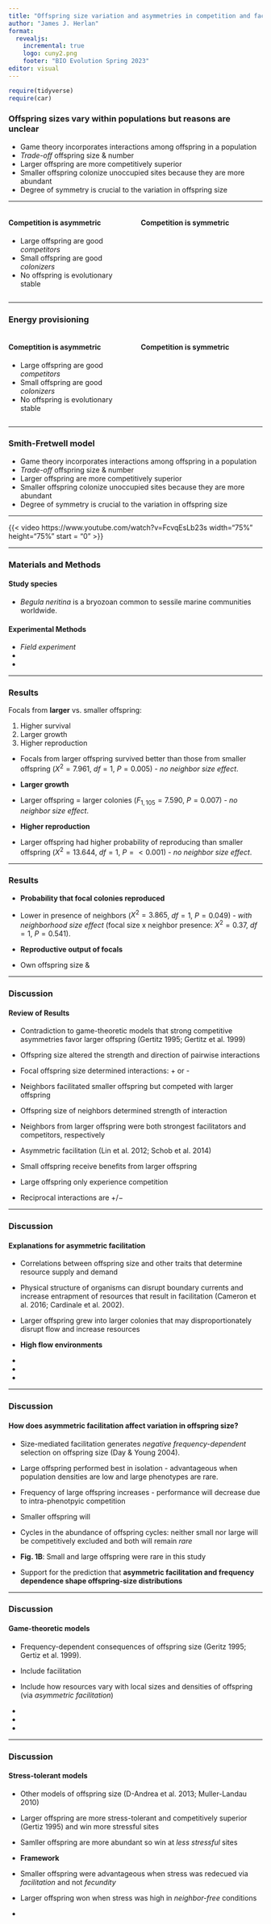 ```yaml
---
title: "Offspring size variation and asymmetries in competition and facilitation"
author: "James J. Herlan"
format: 
  revealjs:
    incremental: true
    logo: cuny2.png
    footer: "BIO Evolution Spring 2023"
editor: visual
---
```


```r
require(tidyverse)
require(car)
```

::: incremental
### Offspring sizes vary within populations but reasons are unclear {.smaller}

- Game theory incorporates interactions among offspring in a population
- *Trade-off* offspring size & number
- Larger offspring are more competitively superior
- Smaller offspring colonize unoccupied sites because they are more abundant
- Degree of symmetry is crucial to the variation in offspring size

:::

------------------------------------------------------------------------

::: columns
::: {.column width="50%"}

#### Competition is asymmetric 
- Large offspring are good *competitors* 
- Small offspring are good *colonizers*
- No offspring is evolutionary stable

:::

::: {.column width="50%"}
#### Competition is symmetric
:::
:::

------------------------------------------------------------------------

### Energy provisioning

::: columns
::: {.column width="50%"}

#### Comeptition is asymmetric 
- Large offspring are good *competitors* 
- Small offspring are good *colonizers*
- No offspring is evolutionary stable

:::

::: {.column width="50%"}
#### Competition is symmetric
:::
:::

------------------------------------------------------------------------

::: incremental
### Smith-Fretwell model {.smaller}

- Game theory incorporates interactions among offspring in a population
- *Trade-off* offspring size & number
- Larger offspring are more competitively superior
- Smaller offspring colonize unoccupied sites because they are more abundant
- Degree of symmetry is crucial to the variation in offspring size

:::

------------------------------------------------------------------------


{{< video https://www.youtube.com/watch?v=FcvqEsLb23s width="75%" height="75%" start = "0" >}}


------------------------------------------------------------------------

::: incremental
### Materials and Methods {.smaller}

#### Study species
- *Begula neritina* is a bryozoan common to sessile marine communities worldwide.

#### Experimental Methods
- *Field experiment* 
- 
- 

:::

------------------------------------------------------------------------

::: incremental
### Results {.smaller}
Focals from **larger** vs. smaller offspring:

1. Higher survival
2. Larger growth
3. Higher reproduction

- Focals from larger offspring survived better than those from smaller offspring ($X^{2} = 7.961$, $df = 1$, $P = 0.005$) - *no neighbor size effect*.

- **Larger growth**

- Larger offspring = larger colonies ($F_{1,105} = 7.590$, $P = 0.007$) - *no neighbor size effect*.

- **Higher reproduction**

- Larger offspring had higher probability of reproducing than smaller offspring ($X^{2} = 13.644$, $df = 1$, $P = <0.001$) - *no neighbor size effect*.

:::

------------------------------------------------------------------------

::: incremental
### Results {.smaller}

- **Probability that focal colonies reproduced**

- Lower in presence of neighbors ($X^{2} = 3.865$, $df = 1$, $P = 0.049$) - *with neighborhood size effect* (focal size x neighbor presence: $X^{2} = 0.37$, $df = 1$, $P = 0.541$).

- **Reproductive output of focals**

- Own offspring size & 

:::

------------------------------------------------------------------------

::: incremental
### Discussion {.smaller}

#### Review of Results

- Contradiction to game-theoretic models that strong competitive asymmetries favor larger offspring (Gertitz 1995; Gertitz et al. 1999)

- Offspring size altered the strength and direction of pairwise interactions

- Focal offspring size determined interactions: + or -

- Neighbors facilitated smaller offspring but competed with larger offspring

- Offspring size of neighbors determined strength of interaction

- Neighbors from larger offspring were both strongest facilitators and competitors, respectively

- Asymmetric facilitation (Lin et al. 2012; Schob et al. 2014)

- Small offspring receive benefits from larger offspring

- Large offspring only experience competition

- Reciprocal interactions are $+/-$

:::

------------------------------------------------------------------------

::: incremental
### Discussion {.smaller}

#### Explanations for asymmetric facilitation

- Correlations between offspring size and other traits that determine resource supply and demand

- Physical structure of organisms can disrupt boundary currents and increase entrapment of resources that result in facilitation (Cameron et al. 2016; Cardinale et al. 2002).

- Larger offspring grew into larger colonies that may disproportionately disrupt flow and increase resources

- **High flow environments**

- 

- 

- 

:::

------------------------------------------------------------------------

::: incremental
### Discussion {.smaller}

#### How does asymmetric facilitation affect variation in offspring size?

- Size-mediated facilitation generates *negative frequency-dependent* selection on offspring size (Day & Young 2004).

- Large offspring performed best in isolation - advantageous when population densities are low and large phenotypes are rare.

- Frequency of large offspring increases - performance will decrease due to intra-phenotpyic competition

- Smaller offspring will 

- Cycles in the abundance of offspring cycles: neither small nor large will be competitively excluded and both will remain *rare* 

- **Fig. 1B**: Small and large offspring were rare in this study 

- Support for the prediction that **asymmetric facilitation and frequency dependence shape offspring-size distributions**

:::

------------------------------------------------------------------------

::: incremental
### Discussion {.smaller}

#### Game-theoretic models

- Frequency-dependent consequences of offspring size (Geritz 1995; Gertiz et al. 1999).

- Include facilitation

- Include how resources vary with local sizes and densities of offspring (via *asymmetric facilitation*)

- 

- 

- 

:::

------------------------------------------------------------------------

::: incremental
### Discussion {.smaller}

#### Stress-tolerant models

- Other models of offspring size (D-Andrea et al. 2013; Muller-Landau 2010)

- Larger offspring are more stress-tolerant and competitively superior (Gertiz 1995) and win more stressful sites

- Samller offspring are more abundant so win at *less stressful* sites

- **Framework**

- Smaller offspring were advantageous when stress was redecued via *facilitation* and not *fecundity*

- Larger offspring won when stress was high in *neighbor-free* conditions

- 
:::










